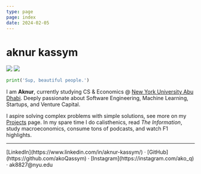 ```yaml
---
type: page
page: index
date: 2024-02-05
---
```


# aknur kassym


<div className="flex-row">
  <Image
    src="/images/ml-digit-nobg.gif"
    width={250}
    height={250}
  />
  <Image
    src="/images/clustering-animation-nobg.gif"
    width={250}
    height={250}
  />
</div>

```py
print('Sup, beautiful people.')
```
I am **Aknur**, currently studying CS & Economics @ [New York University Abu Dhabi](https://nyuad.nyu.edu/en/). 
Deeply passionate about Software Engineering, Machine Learning, Startups, and Venture Capital.

I aspire solving complex problems with simple solutions, see more on my [Projects](/projects) page. 
In my spare time I do calisthenics, read *The Information*, study macroeconomics, consume tons of podcasts, and watch F1 highlights.

---

<div>
  [LinkedIn](https://www.linkedin.com/in/aknur-kassym/) ·  [GitHub](https://github.com/akoQassym)  ·  [Instagram](https://instagram.com/ako_q)  ·  ak8827@nyu.edu
</div>
